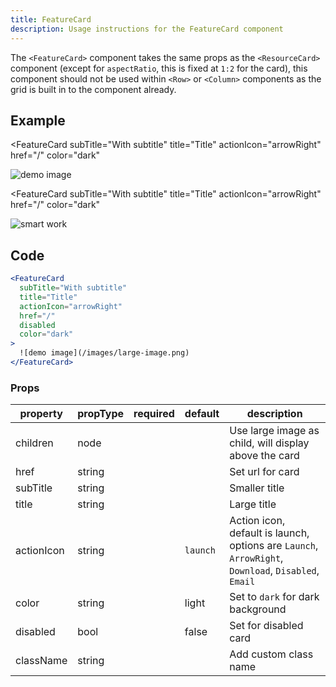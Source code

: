 ```yaml
---
title: FeatureCard
description: Usage instructions for the FeatureCard component
---
```


<PageDescription>

The `<FeatureCard>` component takes the same props as the `<ResourceCard>` component (except for `aspectRatio`, this is fixed at `1:2` for the card), this component should not be used within `<Row>` or `<Column>` components as the grid is built in to the component already.

</PageDescription>

## Example

<FeatureCard
  subTitle="With subtitle"
  title="Title"
  actionIcon="arrowRight"
  href="/"
  color="dark"
  >

![demo image](/images/large-image.png)

</FeatureCard>

<FeatureCard
  subTitle="With subtitle"
  title="Title"
  actionIcon="arrowRight"
  href="/"
  color="dark"
  >

![smart work](/images/smart-work.png)

</FeatureCard>

## Code

```jsx path=components/FeatureCard/FeatureCard.js src=https://github.com/carbon-design-system/gatsby-theme-carbon/tree/master/packages/gatsby-theme-carbon/src/components/FeatureCard
<FeatureCard
  subTitle="With subtitle"
  title="Title"
  actionIcon="arrowRight"
  href="/"
  disabled
  color="dark"
>
  ![demo image](/images/large-image.png)
</FeatureCard>
```

### Props

| property   | propType | required | default  | description                                                                                         |
| ---------- | -------- | -------- | -------- | --------------------------------------------------------------------------------------------------- |
| children   | node     |          |          | Use large image as child, will display above the card                                               |
| href       | string   |          |          | Set url for card                                                                                    |
| subTitle   | string   |          |          | Smaller title                                                                                       |
| title      | string   |          |          | Large title                                                                                         |
| actionIcon | string   |          | `launch` | Action icon, default is launch, options are `Launch`, `ArrowRight`, `Download`, `Disabled`, `Email` |
| color      | string   |          | light    | Set to `dark` for dark background                                                                   |
| disabled   | bool     |          | false    | Set for disabled card                                                                               |
| className  | string   |          |          | Add custom class name                                                                               |
